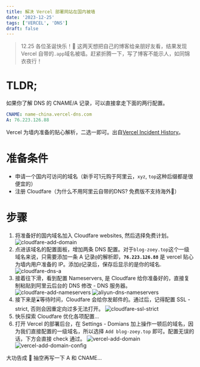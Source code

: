 ```yaml
---
title: 解决 Vercel 部署网站在国内被墙
date: '2023-12-25'
tags: ['VERCEL', 'DNS']
draft: false
---
```


> 12.25 各位圣诞快乐！🎄 这两天想把自己的博客给亲朋好友看，结果发现 Vercel 自带的`.app`域名被墙。赶紧折腾一下，写了博客不能示人，如同锦衣夜行！

# TLDR;
如果你了解 DNS 的 CNAME/A 记录，可以直接拿走下面的两行配置。

```yaml
CNAME: name-china.vercel-dns.com
A: 76.223.126.88
```

Vercel 为墙内准备的贴心解析，二选一即可。出自[Vercel Incident History](https://www.vercel-status.com/history)。


# 准备条件

- 申请一个国内可访问的域名（新手可1元购于阿里云，`xyz`, `top`这种后缀都是很便宜的）
- 注册 Cloudfare（为什么不用阿里云自带的DNS? 免费版不支持海外🚬）

# 步骤

1. 将准备好的国内域名加入 Cloudfare websites, 然后选择免费计划。
   <img src="/static/images/cloudfare-add-domain.png" alt="cloudfare-add-domain" />
2. 点进该域名的配置面板，增加两条 DNS 配置。对于`blog-zoey.top`这个一级域名来说，只需要添加一条 A 记录`@`的解析即，**`76.223.126.88`** 是 vercel 贴心为墙内用户准备的 IP。添加`@`记录后，保存后显示的是你的域名.
   <img src="/static/images/cloudfare-dns-a.png" alt="cloudfare-dns-a" />
3. 接着往下滑，看到配置 Nameservers, 是 Cloudfare 给你准备好的，直接复制粘贴到阿里云后台的 DNS 修改 - DNS 服务器。
   <img src="/static/images/cloudfare-add-nameservers.png" alt="cloudfare-add-nameservers" />
   <img src="/static/images/aliyun-dns-nameservers.png" alt="aliyun-dns-nameservers" width={500}/>
4. 接下来是⌛️等待时间，Cloudfare 会给你发邮件的。通过后，记得配置 SSL - strict, 否则会因重定向过多无法打开。
   <img src="/static/images/cloudfare-ssl-strict.png" alt="cloudfare-ssl-strict" />
5. 快乐探索 Cloudfare 优化各项配置...
6. 打开 Vercel 的部署后台，在 Settings - Domians 加上操作一顿后的域名，因为我们直接配置的一级域名，所以选择 `Add blog-zoey.top` 即可。配置无误的话，下方会直接 check 通过。
   <img src="/static/images/vercel-add-domain.png" alt="vercel-add-domain" />
   <img
     src="/static/images/vercel-add-domain-config.png"
     alt="vercel-add-domain-config"
     width={400}
   />

大功告成 🚀 抽空再写一下 A 和 CNAME...